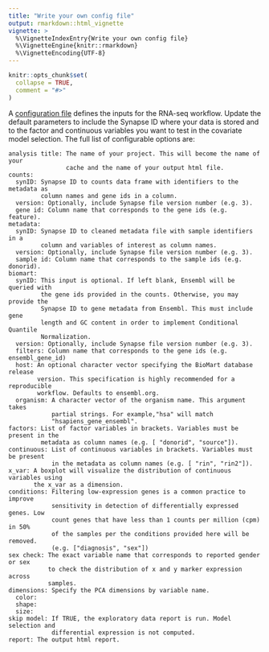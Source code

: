 ```yaml
---
title: "Write your own config file"
output: rmarkdown::html_vignette
vignette: >
  %\VignetteIndexEntry{Write your own config file}
  %\VignetteEngine{knitr::rmarkdown}
  %\VignetteEncoding{UTF-8}
---
```


```r
knitr::opts_chunk$set(
  collapse = TRUE,
  comment = "#>"
)
```

A [configuration file](https://github.com/kelshmo/sageseqr/blob/master/config.yml) defines the inputs for the RNA-seq workflow. Update the default parameters to include the Synapse ID where your data is stored and to the factor and continuous variables you want to test in the covariate model selection. The full list of configurable options are:

```
analysis title: The name of your project. This will become the name of your
                cache and the name of your output html file.
counts:
  synID: Synapse ID to counts data frame with identifiers to the metadata as
         column names and gene ids in a column.
  version: Optionally, include Synapse file version number (e.g. 3).
  gene id: Column name that corresponds to the gene ids (e.g. feature).
metadata:
  synID: Synapse ID to cleaned metadata file with sample identifiers in a
         column and variables of interest as column names.
  version: Optionally, include Synapse file version number (e.g. 3).
  sample id: Column name that corresponds to the sample ids (e.g. donorid).
biomart:
  synID: This input is optional. If left blank, Ensembl will be queried with
         the gene ids provided in the counts. Otherwise, you may provide the
         Synapse ID to gene metadata from Ensembl. This must include gene
         length and GC content in order to implement Conditional Quantile
         Normalization. 
  version: Optionally, include Synapse file version number (e.g. 3).
  filters: Column name that corresponds to the gene ids (e.g. ensembl_gene_id)
  host: An optional character vector specifying the BioMart database release
        version. This specification is highly recommended for a reproducible           
        workflow. Defaults to ensembl.org.
  organism: A character vector of the organism name. This argument takes
            partial strings. For example,"hsa" will match       
            "hsapiens_gene_ensembl".
factors: List of factor variables in brackets. Variables must be present in the
         metadata as column names (e.g. [ "donorid", "source"]).
continuous: List of continuous variables in brackets. Variables must be present
            in the metadata as column names (e.g. [ "rin", "rin2"]).
x_var: A boxplot will visualize the distribution of continuous variables using
       the x_var as a dimension.
conditions: Filtering low-expression genes is a common practice to improve
            sensitivity in detection of differentially expressed genes. Low
            count genes that have less than 1 counts per million (cpm) in 50%
            of the samples per the conditions provided here will be removed.
            (e.g. ["diagnosis", "sex"])
sex check: The exact variable name that corresponds to reported gender or sex
           to check the distribution of x and y marker expression across
           samples.
dimensions: Specify the PCA dimensions by variable name. 
  color:
  shape:
  size:
skip model: If TRUE, the exploratory data report is run. Model selection and 
            differential expression is not computed.
report: The output html report. 
```

